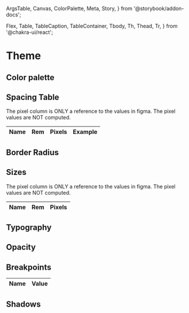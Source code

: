   ArgsTable,
  Canvas,
  ColorPalette,
  Meta,
  Story,
} from '@storybook/addon-docs';

  Flex,
  Table,
  TableCaption,
  TableContainer,
  Tbody,
  Th,
  Thead,
  Tr,
} from '@chakra-ui/react';


<Meta title="Theme" />

# Theme

## Color palette

<Canvas>
  <Story name="colors" args={{ theme: 'as24' }}>
    <ColorPalette>
      <ColorShowcase name="brand" />
      <ColorShowcase name="black" />
      <ColorShowcase name="white" />
      <ColorShowcase title="UI" name="blue" />
      <ColorShowcase title="UI" name="gray" />
      <ColorShowcase title="SEMANTIC" name="green" />
      <ColorShowcase title="SEMANTIC" name="orange" />
      <ColorShowcase title="SEMANTIC" name="red" />
    </ColorPalette>
  </Story>
</Canvas>

<ArgsTable story="colors" />

## Spacing Table

<Canvas>
  <Story name="space" args={{ theme: 'as24' }}>
    <TableContainer>
      <Table>
        <TableCaption>
          The pixel column is ONLY a reference to the values in figma. The pixel
          values are NOT computed.
        </TableCaption>
        <Thead>
          <Tr>
            <Th>Name</Th>
            <Th>Rem</Th>
            <Th>Pixels</Th>
            <Th>Example</Th>
          </Tr>
        </Thead>
        <Tbody>
          <SpaceShowcase name="xs" />
          <SpaceShowcase name="sm" />
          <SpaceShowcase name="md" />
          <SpaceShowcase name="lg" />
          <SpaceShowcase name="xl" />
          <SpaceShowcase name="2xl" />
          <SpaceShowcase name="3xl" />
          <SpaceShowcase name="4xl" />
        </Tbody>
      </Table>
    </TableContainer>
  </Story>
</Canvas>

## Border Radius

<Canvas>
  <Story name="borderRadius" args={{ theme: 'as24' }}>
    <Flex justify="space-between">
      <BorderRadiusShowcase name="none" />
      <BorderRadiusShowcase name="xs" />
      <BorderRadiusShowcase name="sm" />
      <BorderRadiusShowcase name="lg" />
      <BorderRadiusShowcase name="max" />
    </Flex>
  </Story>
</Canvas>

## Sizes

<Canvas>
  <Story name="sizes" args={{ theme: 'as24' }}>
    <TableContainer>
      <Table>
        <TableCaption>
          The pixel column is ONLY a reference to the values in figma. The pixel
          values are NOT computed.
        </TableCaption>
        <Thead>
          <Tr>
            <Th>Name</Th>
            <Th>Rem</Th>
            <Th>Pixels</Th>
          </Tr>
        </Thead>
        <Tbody>
          <SizeShowcase name="xs" />
          <SizeShowcase name="md" />
          <SizeShowcase name="lg" />
          <SizeShowcase name="xl" />
        </Tbody>
      </Table>
    </TableContainer>
  </Story>
</Canvas>

## Typography

<Canvas>
  <Story name="typography" args={{ theme: 'as24' }}>
    <TypographyShowcase name="display1" />
    <TypographyShowcase name="display2" />
    <TypographyShowcase name="display3" />
    <TypographyShowcase name="display4" />
    <TypographyShowcase name="heading1" />
    <TypographyShowcase name="heading2" />
    <TypographyShowcase name="heading3" />
    <TypographyShowcase name="heading4" />
    <TypographyShowcase name="heading5" />
    <TypographyShowcase name="heading6" />
    <TypographyShowcase name="body-large" />
    <TypographyShowcase name="body" />
    <TypographyShowcase name="body-small" />
    <TypographyShowcase name="body-xs" />
  </Story>
</Canvas>

## Opacity

<Canvas>
  <Story name="opacity" args={{ theme: 'as24' }}>
    <Flex>
      <OpacityShowcase name="80" />
      <OpacityShowcase name="60" />
      <OpacityShowcase name="40" />
      <OpacityShowcase name="20" />
    </Flex>
  </Story>
</Canvas>

## Breakpoints

<Canvas>
  <Story name="breakpoints" args={{ theme: 'as24' }}>
    <TableContainer>
      <Table>
        <Thead>
          <Tr>
            <Th>Name</Th>
            <Th>Value</Th>
          </Tr>
        </Thead>
        <Tbody>
          <BreakpointShowcase name="xs" />
          <BreakpointShowcase name="sm" />
          <BreakpointShowcase name="md" />
          <BreakpointShowcase name="lg" />
          <BreakpointShowcase name="xl" />
        </Tbody>
      </Table>
    </TableContainer>
  </Story>
</Canvas>

## Shadows

<Canvas>
  <Story name="shadows" args={{ theme: 'as24' }}>
    <Flex>
      <ShadowShowcase name="none" />
      <ShadowShowcase name="xs" />
      <ShadowShowcase name="sm" />
      <ShadowShowcase name="md" />
      <ShadowShowcase name="lg" />
    </Flex>
  </Story>
</Canvas>
